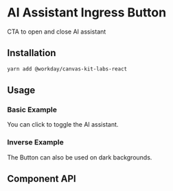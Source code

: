


<Meta of={AIAssistantIngressButtonStories} />

# AI Assistant Ingress Button

CTA to open and close AI assistant

## Installation

```sh
yarn add @workday/canvas-kit-labs-react
```


## Usage

### Basic Example

You can click to toggle the AI assistant.

<ExampleCodeBlock code={Basic} />

### Inverse Example

The Button can also be used on dark backgrounds.

<ExampleCodeBlock code={Inverse} />


## Component API

<SymbolDoc name="AIAssistantIngressButton" hideDescription />
